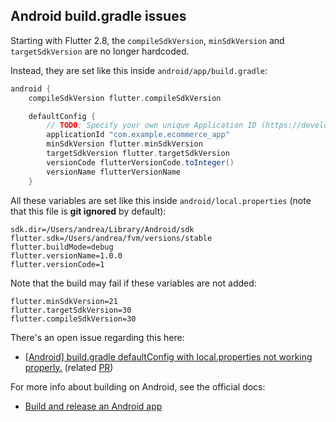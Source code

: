 ## Android build.gradle issues

Starting with Flutter 2.8, the `compileSdkVersion`, `minSdkVersion` and `targetSdkVersion` are no longer hardcoded.

Instead, they are set like this inside `android/app/build.gradle`:

```gradle
android {
    compileSdkVersion flutter.compileSdkVersion

    defaultConfig {
        // TODO: Specify your own unique Application ID (https://developer.android.com/studio/build/application-id.html).
        applicationId "com.example.ecommerce_app"
        minSdkVersion flutter.minSdkVersion
        targetSdkVersion flutter.targetSdkVersion
        versionCode flutterVersionCode.toInteger()
        versionName flutterVersionName
    }
```

All these variables are set like this inside `android/local.properties` (note that this file is **git ignored** by default):

```
sdk.dir=/Users/andrea/Library/Android/sdk
flutter.sdk=/Users/andrea/fvm/versions/stable
flutter.buildMode=debug
flutter.versionName=1.0.0
flutter.versionCode=1
```

Note that the build may fail if these variables are not added:

```
flutter.minSdkVersion=21
flutter.targetSdkVersion=30
flutter.compileSdkVersion=30
```

There's an open issue regarding this here:

- [[Android] build.gradle defaultConfig with local.properties not working properly.](https://github.com/flutter/flutter/issues/95533) (related [PR](https://github.com/flutter/flutter/pull/95684))

For more info about building on Android, see the official docs:

- [Build and release an Android app](https://docs.flutter.dev/deployment/android#reviewing-the-build-configuration)

